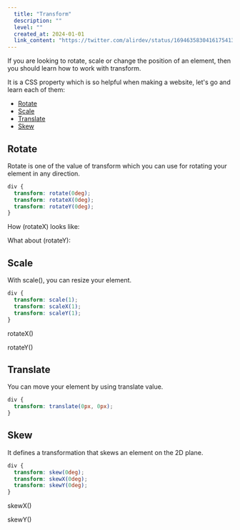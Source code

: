 ```yaml
---
  title: "Transform"
  description: ""
  level: ""
  created_at: 2024-01-01
  link_content: "https://twitter.com/alirdev/status/1694635830416175413"
---
```


If you are looking to rotate, scale or change the position of an element, then you should learn how to work with transform.

It is a CSS property which is so helpful when making a website, let's go and learn each of them:

- [Rotate](#rotate)
- [Scale](#scale)
- [Translate](#translate)
- [Skew](#skew)

## Rotate

Rotate is one of the value of transform which you can use for rotating your element in any direction.

```css
div {
  transform: rotate(0deg);
  transform: rotateX(0deg);
  transform: rotateY(0deg);
}
```

<ComponentPreview name="transform-rotate" />

How (rotateX) looks like:

<ComponentPreview name="transform-rotate-x" />

What about (rotateY):

<ComponentPreview name="transform-rotate-y" />

## Scale

With scale(), you can resize your element.

```css
div {
  transform: scale(1);
  transform: scaleX(1);
  transform: scaleY(1);
}
```

<ComponentPreview name="transform-scale" />

rotateX()

<ComponentPreview name="transform-scale-x" />

rotateY()

<ComponentPreview name="transform-scale-y" />

## Translate

You can move your element by using translate value.

```css
div {
  transform: translate(0px, 0px);
}
```

<ComponentPreview name="transform-translate" />

## Skew

It defines a transformation that skews an element on the 2D plane.

```css
div {
  transform: skew(0deg);
  transform: skewX(0deg);
  transform: skewY(0deg);
}
```

<ComponentPreview name="transform-skew" />

skewX()

<ComponentPreview name="transform-skew-x" />

skewY()

<ComponentPreview name="transform-skew-y" />

<ComponentPreview name="transform-setting" />
